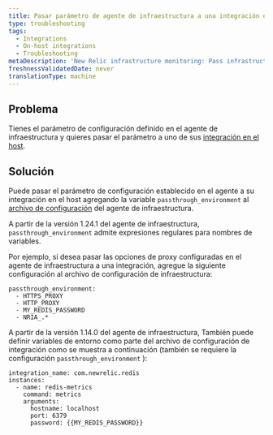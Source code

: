```yaml
---
title: Pasar parámetro de agente de infraestructura a una integración en el host
type: troubleshooting
tags:
  - Integrations
  - On-host integrations
  - Troubleshooting
metaDescription: 'New Relic infrastructure monitoring: Pass infrastructure agent parameters to on-host Integrations.'
freshnessValidatedDate: never
translationType: machine
---
```


## Problema

Tienes el parámetro de configuración definido en el agente de infraestructura y quieres pasar el parámetro a uno de sus [integración en el host](/docs/infrastructure/host-integrations/installation/install-infrastructure-host-integrations).

## Solución

Puede pasar el parámetro de configuración establecido en el agente a su integración en el host agregando la variable `passthrough_environment` al [archivo de configuración](/docs/infrastructure/install-infrastructure-agent/configuration/infrastructure-agent-configuration-settings/#passthrough_-environment) del agente de infraestructura.

A partir de la versión 1.24.1 del agente de infraestructura, `passthrough_environment` admite expresiones regulares para nombres de variables.

Por ejemplo, si desea pasar las opciones de proxy configuradas en el agente de infraestructura a una integración, agregue la siguiente configuración al archivo de configuración de infraestructura:

```
passthrough_environment:
  - HTTPS_PROXY
  - HTTP_PROXY
  - MY_REDIS_PASSWORD
  - NRIA_.*
```

A partir de la versión 1.14.0 del agente de infraestructura, También puede definir variables de entorno como parte del archivo de configuración de integración como se muestra a continuación (también se requiere la configuración `passthrough_environment` ):

```
integration_name: com.newrelic.redis
instances:
  - name: redis-metrics
    command: metrics
    arguments:
      hostname: localhost
      port: 6379
      password: {{MY_REDIS_PASSWORD}}
```